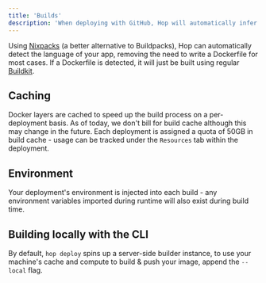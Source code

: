 ```yaml
---
title: 'Builds'
description: 'When deploying with GitHub, Hop will automatically infer your build environment and initiate a build for each push to git'
---
```


Using [Nixpacks](https://github.com/hopinc/nixpacks) (a better alternative to Buildpacks), Hop can automatically detect
the language of your app, removing the need to write a Dockerfile for most cases. If a Dockerfile is detected, it will just be built using regular [Buildkit](https://docs.docker.com/build/buildkit/).

## Caching

Docker layers are cached to speed up the build process on a per-deployment basis. As of today, we don't bill for build cache although this may change in the future. Each deployment is assigned a quota of 50GB in build cache - usage can be tracked under the `Resources` tab within the deployment.

## Environment

Your deployment's environment is injected into each build - any environment variables imported during runtime will
also exist during build time.

## Building locally with the CLI

By default, `hop deploy` spins up a server-side builder instance, to use your machine's cache and compute to build & push your image, append the `--local` flag.
